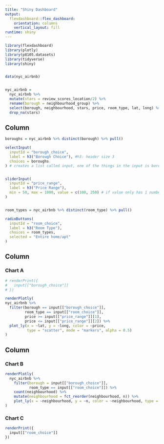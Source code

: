 ```yaml
---
title: "Shiny Dashboard"
output: 
  flexdashboard::flex_dashboard:
    orientation: columns
    vertical_layout: fill
runtime: shiny
---
```


```r
library(flexdashboard)
library(plotly)
library(p8105.datasets)
library(tidyverse)
library(shiny)


data(nyc_airbnb)


nyc_airbnb = 
  nyc_airbnb %>% 
  mutate(stars = review_scores_location/2) %>% 
  rename(borough = neighbourhood_group) %>% 
  select(borough, neighbourhood, stars, price, room_type, lat, long) %>% 
  drop_na(stars)
```

Column {.sidebar}
-----------------------------------------------------------------------

```r
boroughs = nyc_airbnb %>% distinct(borough) %>% pull()

selectInput(
  inputId = "borough_choice",
  label = h3("Borough Choice"), #h3: header size 3
  choices = boroughs
) # creates a list called input, one of the things in the input is borough choice - should check your input


sliderInput(
  inputId = "price_range",
  label = h3("Price Range"),
  min = 50, max = 1000, value = c(100, 250) # if value only has 1 number, slide from min to selected value
)


room_types = nyc_airbnb %>% distinct(room_type) %>% pull()

radioButtons(
  inputId = "room_choice",
  label = h3("Room Type"),
  choices = room_types,
  selected = "Entire home/apt"
)
```

Column {data-width=650}
-----------------------------------------------------------------------

### Chart A

```r
# renderPrint({
#   input[["borough_choice"]]
# })

renderPlotly(
nyc_airbnb %>%
  filter(borough == input[["borough_choice"]],
         room_type == input[["room_choice"]],
         price >= input[["price_range"]][1],
         price <= input[["price_range"]][2]) %>%
  plot_ly(x = ~lat, y = ~long, color = ~price,
          type = "scatter", mode = "markers", alpha = 0.5)
)

```

Column {data-width=350}
-----------------------------------------------------------------------

### Chart B

```r

renderPlotly(
  nyc_airbnb %>% 
    filter(borough = input[["borough_choice"]],
           room_type == input[["room_choice"]]) %>% 
    count(neighbourhood) %>% 
    mutate(neighbourhood = fct_reorder(neighbourhood, n)) %>% 
    plot_ly(x = ~neighbourhood, y = ~n, color = ~neighbourhood, type = "bar")
)
```

### Chart C

```r
renderPrint({
  input[["room_choice"]]
})
```

